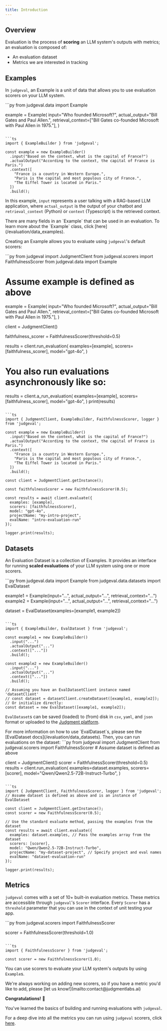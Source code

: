 ```yaml
---
title: Introduction
---
```


## Overview

Evaluation is the process of **scoring** an LLM system's outputs with metrics; an evaluation is composed of:
- An evaluation dataset
- Metrics we are interested in tracking


## Examples 

In `judgeval`, an Example is a unit of data that allows you to use evaluation scorers on your LLM system.

<CodeGroup>
```py
from judgeval.data import Example

example = Example(
    input="Who founded Microsoft?",
    actual_output="Bill Gates and Paul Allen.",
    retrieval_context=["Bill Gates co-founded Microsoft with Paul Allen in 1975."],
)
```

```ts
import { ExampleBuilder } from 'judgeval';

const example = new ExampleBuilder()
  .input("Based on the context, what is the capital of France?") 
  .actualOutput("According to the context, the capital of France is Paris.")
  .context([ 
    "France is a country in Western Europe.",
    "Paris is the capital and most populous city of France.",
    "The Eiffel Tower is located in Paris."
  ])
  .build();
```
</CodeGroup>

In this example, `input` represents a user talking with a RAG-based LLM application, where `actual_output` is the 
output of your chatbot and `retrieval_context` (Python) or `context` (Typescript) is the retrieved context. 

<Tip>
There are many fields in an `Example` that can be used in an evaluation. 
To learn more about the `Example` class, click [here](/evaluation/data_examples).
</Tip>

Creating an Example allows you to evaluate using 
`judgeval`'s default scorers:

<CodeGroup>
```py
from judgeval import JudgmentClient
from judgeval.scorers import FaithfulnessScorer
from judgeval.data import Example

# Assume example is defined as above
example = Example(
    input="Who founded Microsoft?",
    actual_output="Bill Gates and Paul Allen.",
    retrieval_context=["Bill Gates co-founded Microsoft with Paul Allen in 1975."],
)

client = JudgmentClient()

faithfulness_scorer = FaithfulnessScorer(threshold=0.5)

results = client.run_evaluation(
    examples=[example],
    scorers=[faithfulness_scorer],
    model="gpt-4o",
)

# You also run evaluations asynchronously like so:
results = client.a_run_evaluation(
    examples=[example],
    scorers=[faithfulness_scorer],
    model="gpt-4o",
)
print(results)
```

```ts
import { JudgmentClient, ExampleBuilder, FaithfulnessScorer, logger } from 'judgeval';

const example = new ExampleBuilder()
  .input("Based on the context, what is the capital of France?")
  .actualOutput("According to the context, the capital of France is Paris.")
  .context([
    "France is a country in Western Europe.",
    "Paris is the capital and most populous city of France.",
    "The Eiffel Tower is located in Paris."
  ])
  .build();

const client = JudgmentClient.getInstance();

const faithfulnessScorer = new FaithfulnessScorer(0.5);

const results = await client.evaluate({
  examples: [example],
  scorers: [faithfulnessScorer],
  model: "gpt-4o",
  projectName: "my-intro-project",
  evalName: "intro-evaluation-run"
});

logger.print(results);
```
</CodeGroup>

## Datasets

An Evaluation Dataset is a collection of Examples. It provides an interface for running **scaled evaluations** of 
your LLM system using one or more scorers.

<CodeGroup>
```py
from judgeval.data import Example
from judgeval.data.datasets import EvalDataset

example1 = Example(input="...", actual_output="...", retrieval_context="...")
example2 = Example(input="...", actual_output="...", retrieval_context="...")

dataset = EvalDataset(examples=[example1, example2])
```

```ts
import { ExampleBuilder, EvalDataset } from 'judgeval';

const example1 = new ExampleBuilder()
  .input("...")
  .actualOutput("...")
  .context(["..."])
  .build();

const example2 = new ExampleBuilder()
  .input("...")
  .actualOutput("...")
  .context(["..."])
  .build();

// Assuming you have an EvalDatasetClient instance named 'datasetClient'
// const dataset = datasetClient.createDataset([example1, example2]); 
// Or initialize directly:
const dataset = new EvalDataset([example1, example2]);
```
</CodeGroup>

`EvalDataset`s can be saved (loaded) to (from) disk in `csv`, `yaml`, and `json` format or uploaded to the [Judgment platform](/judgment/introduction).

<Note>
For more information on how to use `EvalDataset`s, please see the [EvalDataset docs](/evaluation/data_datasets).
</Note>
Then, you can run evaluations on the dataset:

<CodeGroup>
```py
from judgeval import JudgmentClient
from judgeval.scorers import FaithfulnessScorer
# Assume dataset is defined as above

client = JudgmentClient()
scorer = FaithfulnessScorer(threshold=0.5)
results = client.run_evaluation(
    examples=dataset.examples,
    scorers=[scorer],
    model="Qwen/Qwen2.5-72B-Instruct-Turbo",
)
```

```ts
import { JudgmentClient, FaithfulnessScorer, logger } from 'judgeval';
// Assume dataset is defined as above and is an instance of EvalDataset

const client = JudgmentClient.getInstance();
const scorer = new FaithfulnessScorer(0.5);

// Use the standard evaluate method, passing the examples from the dataset
const results = await client.evaluate({
  examples: dataset.examples, // Pass the examples array from the dataset
  scorers: [scorer],
  model: "Qwen/Qwen2.5-72B-Instruct-Turbo",
  projectName: "my-dataset-project", // Specify project and eval names
  evalName: "dataset-evaluation-run"
});

logger.print(results);
```
</CodeGroup>

## Metrics 

`judgeval` comes with a set of 10+ built-in evaluation metrics. These metrics are accessible through `judgeval`'s `Scorer` interface. 
Every `Scorer` has a `threshold` parameter that you can use in the context of unit testing your app.

<CodeGroup>
```py
from judgeval.scorers import FaithfulnessScorer

scorer = FaithfulnessScorer(threshold=1.0)
```

```ts
import { FaithfulnessScorer } from 'judgeval';

const scorer = new FaithfulnessScorer(1.0);
```
</CodeGroup>

You can use scorers to evaluate your LLM system's outputs by using `Example`s.

<Tip>
We're always working on adding new scorers, so if you have a metric you'd like to add, please [let us know!](mailto:contact@judgmentlabs.ai)
</Tip>


**Congratulations!** 🎉 

You've learned the basics of building and running evaluations with `judgeval`. 

For a deep dive into all the metrics you can run using `judgeval` scorers, click [here](/evaluation/scorers).
